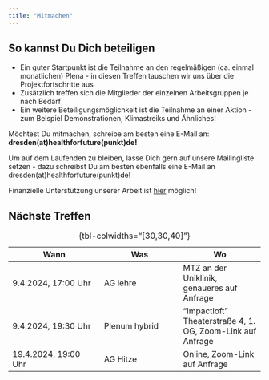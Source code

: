 ```yaml
---
title: "Mitmachen"
---
```


## So kannst Du Dich beteiligen
* Ein guter Startpunkt ist die Teilnahme an den regelmäßigen (ca. einmal monatlichen) Plena - in diesen Treffen tauschen wir uns über die Projektfortschritte aus
* Zusätzlich treffen sich die Mitglieder der einzelnen Arbeitsgruppen je nach Bedarf
* Ein weitere Beteiligungsmöglichkeit ist die Teilnahme an einer Aktion - zum Beispiel Demonstrationen, Klimastreiks und Ähnliches!

Möchtest Du mitmachen, schreibe am besten eine E-Mail an:  
**dresden(at)healthforfuture(punkt)de!**

Um auf dem Laufenden zu bleiben, lasse Dich gern auf unsere Mailingliste setzen - dazu schreibst Du am besten ebenfalls eine E-Mail an dresden(at)healthforfuture(punkt)de!

Finanzielle Unterstützung unserer Arbeit ist [hier](https://healthforfuture.de/aktiven-spende/) möglich!


## Nächste Treffen

| Wann                      | Was                   | Wo                     |
|---------------------------|-----------------------|------------------------|
| 9.4.2024, 17:00 Uhr | AG lehre | MTZ an der Uniklinik, genaueres auf Anfrage |
| 9.4.2024, 19:30 Uhr | Plenum hybrid | "Impactloft" Theaterstraße 4, 1. OG, Zoom-Link auf Anfrage |
| 19.4.2024, 19:00 Uhr | AG Hitze | Online, Zoom-Link auf Anfrage |

: {tbl-colwidths="[30,30,40]"}

<!-- | 7.3.2024, mittags | Infostand AG Ernährung | Kantine "Caruso" am Uniklinikum -->
<!-- | 1.3.2024 | Treffen der AG Lehre | ausstehend -->
<!-- | 4.3.2024, 19:00 Uhr | Treffen der AG Ernährung | "Impactloft" Theaterstraße 4, 1. OG | -->
